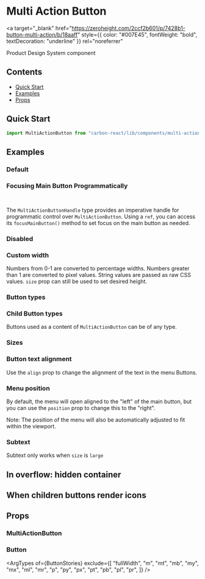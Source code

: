 

<Meta of={MultiActionButtonStories} />

# Multi Action Button

<a
  target="_blank"
  href="https://zeroheight.com/2ccf2b601/p/7428b1-button-multi-action/b/18aaff"
  style={{ color: "#007E45", fontWeight: "bold", textDecoration: "underline" }}
  rel="noreferrer"
>
  Product Design System component
</a>

## Contents

- [Quick Start](#quick-start)
- [Examples](#examples)
- [Props](#props)

## Quick Start

```javascript
import MultiActionButton from "carbon-react/lib/components/multi-action-button";
```

## Examples

### Default

<Canvas of={MultiActionButtonStories.DefaultStory} />

### Focusing Main Button Programmatically

```javascript
import { MultiActionButtonHandle } from "carbon-react/lib/components/multi-action-button";
```

The `MultiActionButtonHandle` type provides an imperative handle for programmatic control over `MultiActionButton`. 
Using a `ref`, you can access its `focusMainButton()` method to set focus on the main button as needed.

<Canvas of={MultiActionButtonStories.ProgrammaticFocus} />

### Disabled

<Canvas of={MultiActionButtonStories.Disabled} />

### Custom width

Numbers from 0-1 are converted to percentage widths. Numbers greater than 1 are converted to pixel values.
String values are passed as raw CSS values. `size` prop can still be used to set desired height.

<Canvas of={MultiActionButtonStories.CustomWidth} />

### Button types

<Canvas of={MultiActionButtonStories.ButtonTypes} />

### Child Button types

Buttons used as a content of `MultiActionButton` can be of any type.

<Canvas of={MultiActionButtonStories.ChildButtonTypes} />

### Sizes

<Canvas of={MultiActionButtonStories.Sizes} />

### Button text alignment

Use the `align` prop to change the alignment of the text in the menu Buttons.

<Canvas of={MultiActionButtonStories.Alignment} />

### Menu position

By default, the menu will open aligned to the "left" of the main button, but you can use the `position` prop to change this to the "right". 

Note: The position of the menu will also be automatically adjusted to fit within the viewport.

<Canvas of={MultiActionButtonStories.Position} />

### Subtext

Subtext only works when `size` is `large`

<Canvas of={MultiActionButtonStories.Subtext} />

## In overflow: hidden container

<Canvas of={MultiActionButtonStories.InOverflowHiddenContainer} />

## When children buttons render icons

<Canvas of={MultiActionButtonStories.WithChildrenButtonsWithIcons} />

## Props

### MultiActionButton

<ArgTypes of={MultiActionButtonStories} />

### Button

<ArgTypes
  of={ButtonStories}
  exclude={[
    "fullWidth",
    "m",
    "mt",
    "mb",
    "my",
    "mx",
    "ml",
    "mr",
    "p",
    "py",
    "px",
    "pt",
    "pb",
    "pl",
    "pr",
  ]}
/>

